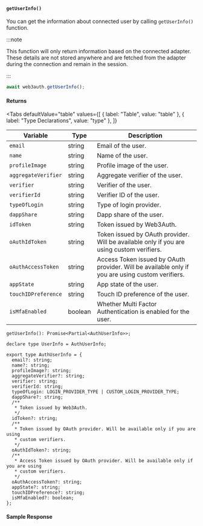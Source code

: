 
#### `getUserInfo()`

You can get the information about connected user by calling `getUserInfo()` function.

:::note

This function will only return information based on the connected adapter. These details are not
stored anywhere and are fetched from the adapter during the connection and remain in the session.

:::

```javascript
await web3auth.getUserInfo();
```

#### Returns

<Tabs
  defaultValue="table"
  values={[
    { label: "Table", value: "table" },
    { label: "Type Declarations", value: "type" },
  ]}
>

<TabItem value="table">

| Variable            | Type    | Description                                                                                      |
| ------------------- | ------- | ------------------------------------------------------------------------------------------------ |
| `email`             | string  | Email of the user.                                                                               |
| `name`              | string  | Name of the user.                                                                                |
| `profileImage`      | string  | Profile image of the user.                                                                       |
| `aggregateVerifier` | string  | Aggregate verifier of the user.                                                                  |
| `verifier`          | string  | Verifier of the user.                                                                            |
| `verifierId`        | string  | Verifier ID of the user.                                                                         |
| `typeOfLogin`       | string  | Type of login provider.                                                                          |
| `dappShare`         | string  | Dapp share of the user.                                                                          |
| `idToken`           | string  | Token issued by Web3Auth.                                                                        |
| `oAuthIdToken`      | string  | Token issued by OAuth provider. Will be available only if you are using custom verifiers.        |
| `oAuthAccessToken`  | string  | Access Token issued by OAuth provider. Will be available only if you are using custom verifiers. |
| `appState`          | string  | App state of the user.                                                                           |
| `touchIDPreference` | string  | Touch ID preference of the user.                                                                 |
| `isMfaEnabled`      | boolean | Whether Multi Factor Authentication is enabled for the user.                                     |

</TabItem>

<TabItem value="type">

`getUserInfo(): Promise<Partial<AuthUserInfo>>;`

```tsx
declare type UserInfo = AuthUserInfo;

export type AuthUserInfo = {
  email?: string;
  name?: string;
  profileImage?: string;
  aggregateVerifier?: string;
  verifier: string;
  verifierId: string;
  typeOfLogin: LOGIN_PROVIDER_TYPE | CUSTOM_LOGIN_PROVIDER_TYPE;
  dappShare?: string;
  /**
   * Token issued by Web3Auth.
   */
  idToken?: string;
  /**
   * Token issued by OAuth provider. Will be available only if you are using
   * custom verifiers.
   */
  oAuthIdToken?: string;
  /**
   * Access Token issued by OAuth provider. Will be available only if you are using
   * custom verifiers.
   */
  oAuthAccessToken?: string;
  appState?: string;
  touchIDPreference?: string;
  isMfaEnabled?: boolean;
};
```

</TabItem>
</Tabs>

#### Sample Response

<Response />
